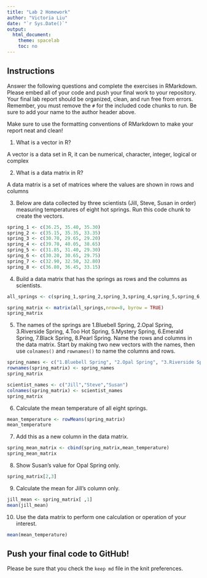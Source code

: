 ```yaml
---
title: "Lab 2 Homework"
author: "Victoria Liu"
date: "`r Sys.Date()`"
output:
  html_document:
    theme: spacelab
    toc: no
---
```


## Instructions
Answer the following questions and complete the exercises in RMarkdown. Please embed all of your code and push your final work to your repository. Your final lab report should be organized, clean, and run free from errors. Remember, you must remove the `#` for the included code chunks to run. Be sure to add your name to the author header above.  

Make sure to use the formatting conventions of RMarkdown to make your report neat and clean!  

1. What is a vector in R?  


A vector is a data set in R, it can be numerical, character, integer, logical or complex

2. What is a data matrix in R?  


A data matrix is a set of matrices where the values are shown in rows and columns


3. Below are data collected by three scientists (Jill, Steve, Susan in order) measuring temperatures of eight hot springs. Run this code chunk to create the vectors.  
```r
spring_1 <- c(36.25, 35.40, 35.30)
spring_2 <- c(35.15, 35.35, 33.35)
spring_3 <- c(30.70, 29.65, 29.20)
spring_4 <- c(39.70, 40.05, 38.65)
spring_5 <- c(31.85, 31.40, 29.30)
spring_6 <- c(30.20, 30.65, 29.75)
spring_7 <- c(32.90, 32.50, 32.80)
spring_8 <- c(36.80, 36.45, 33.15)
```

4. Build a data matrix that has the springs as rows and the columns as scientists.  
```r
all_springs <- c(spring_1,spring_2,spring_3,spring_4,spring_5,spring_6,spring_7,spring_8)
```
```r
spring_matrix <- matrix(all_springs,nrow=8, byrow = TRUE)
spring_matrix
```

5. The names of the springs are 1.Bluebell Spring, 2.Opal Spring, 3.Riverside Spring, 4.Too Hot Spring, 5.Mystery Spring, 6.Emerald Spring, 7.Black Spring, 8.Pearl Spring. Name the rows and columns in the data matrix. Start by making two new vectors with the names, then use `colnames()` and `rownames()` to name the columns and rows.

```r
spring_names <- c("1.Bluebell Spring", "2.Opal Spring", "3.Riverside Spring", "4.Too Hot Spring", "5.Mystery Spring", "6.Emerald Spring", "7.Black Spring", "8.Pearl Spring")
rownames(spring_matrix) <- spring_names
spring_matrix
```
```r
scientist_names <- c("Jill","Steve","Susan")
colnames(spring_matrix) <- scientist_names
spring_matrix
```

6. Calculate the mean temperature of all eight springs.
```r
mean_temperature <- rowMeans(spring_matrix)
mean_temperature
```


7. Add this as a new column in the data matrix.  
```r
spring_mean_matrix <- cbind(spring_matrix,mean_temperature)
spring_mean_matrix
```


8. Show Susan's value for Opal Spring only.
```r
spring_matrix[2,3]
```


9. Calculate the mean for Jill's column only.  
```r
jill_mean <- spring_matrix[ ,1]
mean(jill_mean)
```


10. Use the data matrix to perform one calculation or operation of your interest.
```r
mean(mean_temperature)
```


## Push your final code to GitHub!
Please be sure that you check the `keep md` file in the knit preferences.  